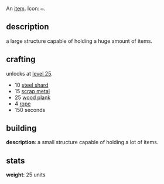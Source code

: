 {{FixTitle}}
An [[items|item]]. Icon: <code><nowiki>▭</nowiki></code>.

== description ==

a large structure capable of holding a huge amount of items.

== crafting ==

unlocks at [[level 25]].

* 10 [[steel shard]]
* 15 [[scrap metal]]
* 25 [[wood plank]]
* 4 [[rope]]
* 150 seconds

== building ==

'''description''': a small structure capable of holding a lot of items.

== stats ==

'''weight''': 25 units